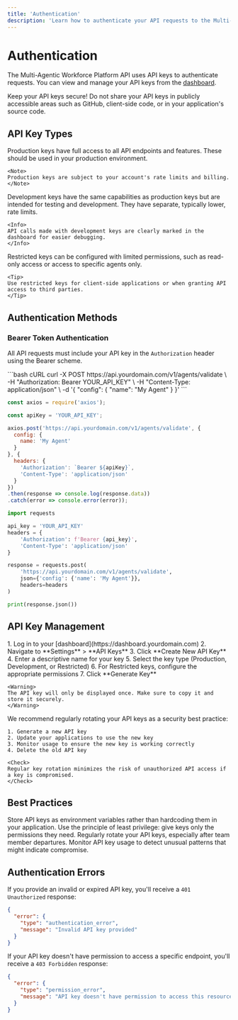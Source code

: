 ```yaml
---
title: 'Authentication'
description: 'Learn how to authenticate your API requests to the Multi-Agentic Workforce Platform'
---
```


# Authentication

The Multi-Agentic Workforce Platform API uses API keys to authenticate requests. You can view and manage your API keys from the [dashboard](https://dashboard.yourdomain.com).

<Warning>
Keep your API keys secure! Do not share your API keys in publicly accessible areas such as GitHub, client-side code, or in your application's source code.
</Warning>

## API Key Types

<AccordionGroup>
  <Accordion title="Production Keys">
    Production keys have full access to all API endpoints and features. These should be used in your production environment.
    
    <Note>
    Production keys are subject to your account's rate limits and billing.
    </Note>
  </Accordion>
  
  <Accordion title="Development Keys">
    Development keys have the same capabilities as production keys but are intended for testing and development. They have separate, typically lower, rate limits.
    
    <Info>
    API calls made with development keys are clearly marked in the dashboard for easier debugging.
    </Info>
  </Accordion>
  
  <Accordion title="Restricted Keys">
    Restricted keys can be configured with limited permissions, such as read-only access or access to specific agents only.
    
    <Tip>
    Use restricted keys for client-side applications or when granting API access to third parties.
    </Tip>
  </Accordion>
</AccordionGroup>

## Authentication Methods

### Bearer Token Authentication

All API requests must include your API key in the `Authorization` header using the Bearer scheme.

<CodeGroup>
```bash cURL
curl -X POST https://api.yourdomain.com/v1/agents/validate \
  -H "Authorization: Bearer YOUR_API_KEY" \
  -H "Content-Type: application/json" \
  -d '{
    "config": {
      "name": "My Agent"
    }
  }'
```

```javascript Node.js
const axios = require('axios');

const apiKey = 'YOUR_API_KEY';

axios.post('https://api.yourdomain.com/v1/agents/validate', {
  config: {
    name: 'My Agent'
  }
}, {
  headers: {
    'Authorization': `Bearer ${apiKey}`,
    'Content-Type': 'application/json'
  }
})
.then(response => console.log(response.data))
.catch(error => console.error(error));
```

```python Python
import requests

api_key = 'YOUR_API_KEY'
headers = {
    'Authorization': f'Bearer {api_key}',
    'Content-Type': 'application/json'
}

response = requests.post(
    'https://api.yourdomain.com/v1/agents/validate',
    json={'config': {'name': 'My Agent'}},
    headers=headers
)

print(response.json())
```
</CodeGroup>

## API Key Management

<Steps>
  <Step title="Generate a new API key">
    1. Log in to your [dashboard](https://dashboard.yourdomain.com)
    2. Navigate to **Settings** > **API Keys**
    3. Click **Create New API Key**
    4. Enter a descriptive name for your key
    5. Select the key type (Production, Development, or Restricted)
    6. For Restricted keys, configure the appropriate permissions
    7. Click **Generate Key**
    
    <Warning>
    The API key will only be displayed once. Make sure to copy it and store it securely.
    </Warning>
  </Step>
  
  <Step title="Rotate your API keys">
    We recommend regularly rotating your API keys as a security best practice:
    
    1. Generate a new API key
    2. Update your applications to use the new key
    3. Monitor usage to ensure the new key is working correctly
    4. Delete the old API key
    
    <Check>
    Regular key rotation minimizes the risk of unauthorized API access if a key is compromised.
    </Check>
  </Step>
</Steps>

## Best Practices

<CardGroup cols={2}>
  <Card title="Environment Variables" icon="leaf">
    Store API keys as environment variables rather than hardcoding them in your application.
  </Card>
  
  <Card title="Key Permissions" icon="lock">
    Use the principle of least privilege: give keys only the permissions they need.
  </Card>
  
  <Card title="Key Rotation" icon="rotate">
    Regularly rotate your API keys, especially after team member departures.
  </Card>
  
  <Card title="Monitoring" icon="chart-line">
    Monitor API key usage to detect unusual patterns that might indicate compromise.
  </Card>
</CardGroup>

## Authentication Errors

If you provide an invalid or expired API key, you'll receive a `401 Unauthorized` response:

```json
{
  "error": {
    "type": "authentication_error",
    "message": "Invalid API key provided"
  }
}
```

If your API key doesn't have permission to access a specific endpoint, you'll receive a `403 Forbidden` response:

```json
{
  "error": {
    "type": "permission_error",
    "message": "API key doesn't have permission to access this resource"
  }
}
```
